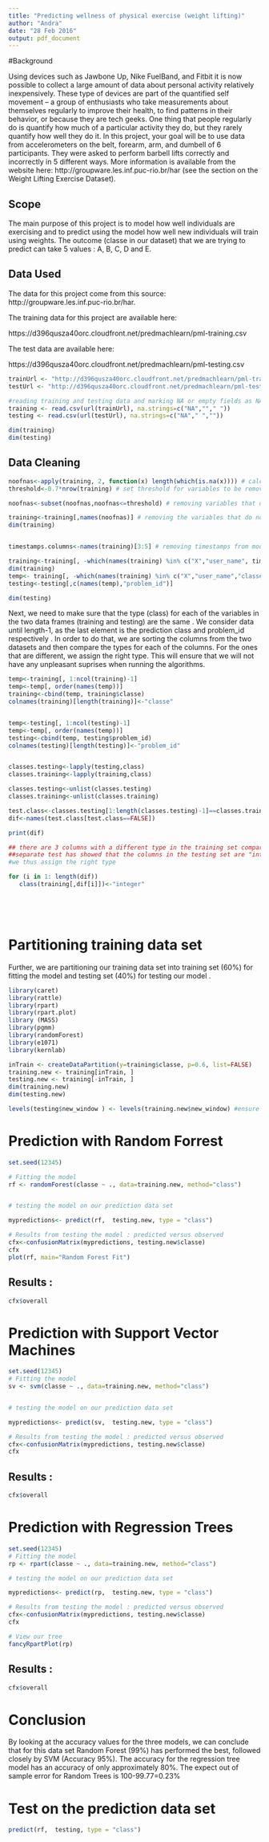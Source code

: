 ```yaml
---
title: "Predicting wellness of physical exercise (weight lifting)"
author: "Andra"
date: "28 Feb 2016"
output: pdf_document
---
```

#Background

Using devices such as Jawbone Up, Nike FuelBand, and Fitbit it is now possible to collect a large amount of data about personal activity relatively inexpensively. These type of devices are part of the quantified self movement – a group of enthusiasts who take measurements about themselves regularly to improve their health, to find patterns in their behavior, or because they are tech geeks. One thing that people regularly do is quantify how much of a particular activity they do, but they rarely quantify how well they do it. In this project, your goal will be to use data from accelerometers on the belt, forearm, arm, and dumbell of 6 participants. They were asked to perform barbell lifts correctly and incorrectly in 5 different ways. More information is available from the website here: http://groupware.les.inf.puc-rio.br/har (see the section on the Weight Lifting Exercise Dataset).

## Scope

The main purpose of this project is to model how well individuals are exercising and to predict using the model how well new individuals will train using weights.
The outcome (classe in our dataset) that we are trying to predict can take 5 values : A, B, C, D and E. 


## Data Used 

The data for this project come from this source: http://groupware.les.inf.puc-rio.br/har. 

The training data for this project are available here:

https://d396qusza40orc.cloudfront.net/predmachlearn/pml-training.csv

The test data are available here:

https://d396qusza40orc.cloudfront.net/predmachlearn/pml-testing.csv



```r


trainUrl <- "http://d396qusza40orc.cloudfront.net/predmachlearn/pml-training.csv"
testUrl <- "http://d396qusza40orc.cloudfront.net/predmachlearn/pml-testing.csv"

#reading training and testing data and marking NA or empty fields as NA 
training <- read.csv(url(trainUrl), na.strings=c("NA",""," "))
testing <- read.csv(url(testUrl), na.strings=c("NA"," ",""))

dim(training)
dim(testing)


```

## Data Cleaning ## 

```r

noofnas<-apply(training, 2, function(x) length(which(is.na(x)))) # calculating the number of NA variables for each column
threshold<-0.7*nrow(training) # set threshold for variables to be removed: variables that have more than 70% NAs across all observations

noofnas<-subset(noofnas,noofnas<=threshold) # removing variables that do not fulfill condition above from our vector

training<-training[,names(noofnas)] # removing the variables that do not fulfill the % of NA condition
dim(training)


timestamps.columns<-names(training)[3:5] # removing timestamps from model; timestamp is not a valid variable for predicting the wellness of exercise ; an option would be to actually create a time of the day variable (categorical) to see how well the time of the day affects the wellness 

training<-training[, -which(names(training) %in% c("X","user_name", timestamps.columns))] 
dim(training)
temp<- training[, -which(names(training) %in% c("X","user_name","classe"))] # creating temp data frame to extract relevant columns from testing set 
testing<-testing[,c(names(temp),"problem_id")]

dim(testing)

```

Next, we need to make sure that the type (class) for each of the variables in the two data frames (training and testing) are the same . We consider data until length-1, as the last element is the prediction class and problem_id respectively .
In order to do that, we are sorting the columns from the two datasets and then compare the types for each of the columns. 
For the ones that are different, we assign the right type.
This will ensure that we will not have any unpleasant suprises when running the algorithms. 



```r

temp<-training[, 1:ncol(training)-1]
temp<-temp[, order(names(temp))]
training<-cbind(temp, training$classe)
colnames(training)[length(training)]<-"classe"


temp<-testing[, 1:ncol(testing)-1]
temp<-temp[, order(names(temp))]
testing<-cbind(temp, testing$problem_id)
colnames(testing)[length(testing)]<-"problem_id"


classes.testing<-lapply(testing,class)
classes.training<-lapply(training,class)

classes.testing<-unlist(classes.testing)
classes.training<-unlist(classes.training)

test.class<-classes.testing[1:length(classes.testing)-1]==classes.training[1:length(classes.training)-1]
dif<-names(test.class[test.class==FALSE])

print(dif)

## there are 3 columns with a different type in the training set compared to the testing set 
##separate test has showed that the columns in the testing set are "integer", whereas in the training set they are numeric
#we thus assign the right type 

for (i in 1: length(dif))
   class(training[,dif[i]])<-"integer"



   
```

# Partitioning training data set 

Further, we are partitioning our training data set into training set (60%) for fitting the model and testing set (40%) for testing our model .


```r
library(caret)
library(rattle)
library(rpart)
library(rpart.plot)
library (MASS)
library(pgmm)
library(randomForest)
library(e1071)
library(kernlab)
```


```r


inTrain <- createDataPartition(y=training$classe, p=0.6, list=FALSE)
training.new <- training[inTrain, ]
testing.new <- training[-inTrain, ]
dim(training.new)
dim(testing.new)

levels(testing$new_window ) <- levels(training.new$new_window) #ensure the same levels for the factor variables

```


# Prediction with Random Forrest 


```r
set.seed(12345)

# Fitting the model 
rf <- randomForest(classe ~ ., data=training.new, method="class")


# testing the model on our prediction data set 

mypredictions<- predict(rf,  testing.new, type = "class")

# Results from testing the model : predicted versus observed 
cfx<-confusionMatrix(mypredictions, testing.new$classe)
cfx
plot(rf, main="Random Forest Fit")


```

## Results :

```r
cfx$overall

```



# Prediction with Support Vector Machines

```r

set.seed(12345)
# Fitting the model 
sv <- svm(classe ~ ., data=training.new, method="class")


# testing the model on our prediction data set 

mypredictions<- predict(sv,  testing.new, type = "class")

# Results from testing the model : predicted versus observed 
cfx<-confusionMatrix(mypredictions, testing.new$classe)
cfx

```
## Results :

```r
cfx$overall

```



# Prediction with Regression Trees

```r

set.seed(12345)
# Fitting the model 
rp <- rpart(classe ~ ., data=training.new, method="class")

# testing the model on our prediction data set 

mypredictions<- predict(rp,  testing.new, type = "class")

# Results from testing the model : predicted versus observed 
cfx<-confusionMatrix(mypredictions, testing.new$classe)
cfx

# View our tree
fancyRpartPlot(rp)

```

## Results :

```r
cfx$overall

```

# Conclusion

By looking at the accuracy values for the three models, we can conclude that for this data set Random Forest (99%) has performed the best, followed closely by SVM  (Accuracy 95%). The accuracy for the regression tree model has an accuracy of only approximately 80%.
The expect out of sample error for Random Trees is 100-99.77=0.23%


# Test on the prediction data set 

```r

predict(rf,  testing, type = "class")

```


